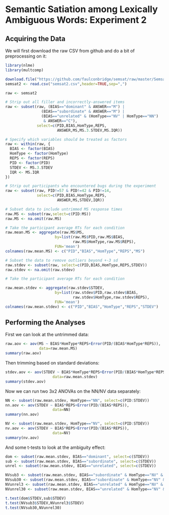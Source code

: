Semantic Satiation among Lexically Ambiguous Words: Experiment 2
================================================================

Acquiring the Data
------------------

We will first download the raw CSV from github and do a bit of preprocessing on it:

```r
library(nlme)
library(multcomp)

download.file("https://github.com/faulconbridge/semsat/raw/master/Semsat2/semsat2.csv", "semsat2.csv", "wget", extra="--no-check-certificate")
semsat2 <- read.csv("semsat2.csv",header=TRUE,sep=",")

raw <- semsat2

# Strip out all filler and incorrectly-answered items
raw <- subset(raw, (BIAS=="dominant" & ANSWER=="M") |
                (BIAS=="subordinate" & ANSWER=="M") |
                (BIAS=="unrelated" & (HomType=="NV" | HomType=="NN")
                 & ANSWER=="C"),
              select=c(PID,BIAS,HomType,REPS,
                       ANSWER,MS,MS.3.STDEV,MS.IQR))

# Specify which variables should be treated as factors
raw <- within(raw, {
  BIAS <- factor(BIAS)
  HomType <- factor(HomType)
  REPS <- factor(REPS)
  PID <- factor(PID)
  STDEV <- MS.3.STDEV
  IQR <- MS.IQR
})

# Strip out participants who encountered bugs during the experiment
raw <- subset(raw, PID!=57 & PID!=42 & PID!=14,
              select=c(PID,BIAS,HomType,REPS,
                       ANSWER,MS,STDEV,IQR))

# Subset data to include untrimmed MS response times
raw.MS <- subset(raw,select=c(PID:MS))
raw.MS <- na.omit(raw.MS)

# Take the participant average RTs for each condition
raw.mean.MS <- aggregate(raw.MS$MS,
                      by=list(raw.MS$PID,raw.MS$BIAS,
                              raw.MS$HomType,raw.MS$REPS),
                      FUN='mean')
colnames(raw.mean.MS) <- c("PID","BIAS","HomType","REPS","MS")

# Subset the data to remove outliers beyond +-3 sd
raw.stdev <- subset(raw, select=c(PID,BIAS,HomType,REPS,STDEV))
raw.stdev <- na.omit(raw.stdev)

# Take the participant average RTs for each condition

raw.mean.stdev <- aggregate(raw.stdev$STDEV,
                      by=list(raw.stdev$PID,raw.stdev$BIAS,
                              raw.stdev$HomType,raw.stdev$REPS),
                      FUN='mean')
colnames(raw.mean.stdev) <- c("PID","BIAS","HomType","REPS","STDEV")
```

Performing the Analyses
-----------------------
First we can look at the untrimmed data:
```r
raw.aov <- aov(MS ~ BIAS*HomType*REPS+Error(PID/(BIAS*HomType*REPS)),
               data=raw.mean.MS)
summary(raw.aov)
```

Then trimming based on standard deviations:
```r
stdev.aov <- aov(STDEV ~ BIAS*HomType*REPS+Error(PID/(BIAS*HomType*REPS)),
                     data=raw.mean.stdev)
summary(stdev.aov)
```

Now we can run two 3x2 ANOVAs on the NN/NV data separately:
```r
NN <- subset(raw.mean.stdev, HomType=="NN", select=c(PID:STDEV))
nn.aov <- aov(STDEV ~ BIAS*REPS+Error(PID/(BIAS*REPS)),
                     data=NN)
summary(nn.aov)

NV <- subset(raw.mean.stdev, HomType=="NV", select=c(PID:STDEV))
nv.aov <- aov(STDEV ~ BIAS*REPS+Error(PID/(BIAS*REPS)),
                     data=NV)
summary(nv.aov)
```

And some t-tests to look at the ambiguity effect:
```r
dom <- subset(raw.mean.stdev, BIAS=="dominant", select=c(STDEV))
sub <- subset(raw.mean.stdev, BIAS=="subordinate", select=c(STDEV))
unrel <- subset(raw.mean.stdev, BIAS=="unrelated", select=c(STDEV))

NVsub3 <- subset(raw.mean.stdev, BIAS=="subordinate" & HomType=="NV" & REPS=="short",select=c(STDEV))
NVsub30 <- subset(raw.mean.stdev, BIAS=="subordinate" & HomType=="NV" & REPS=="long",select=c(STDEV))
NVunrel3 <- subset(raw.mean.stdev, BIAS=="unrelated" & HomType=="NV" & REPS=="short",select=c(STDEV))
NVunrel30 <- subset(raw.mean.stdev, BIAS=="unrelated" & HomType=="NV" & REPS=="long",select=c(STDEV))

t.test(dom$STDEV,sub$STDEV)
t.test(NVsub3$STDEV,NVunrel3$STDEV)
t.test(NVsub30,NVunrel30)
```